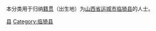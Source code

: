 {{Catnav|頁面分類|各種主題的頁面分類|依中国各省来作的分类|各地中国人|山西人|运城人}}
{{Catnav|頁面分類|人物|各國人物|中国人|各地中国人|山西人|运城人}}

本分类用于归纳[[籍贯|籍贯]]（出生地）为[[山西省|山西省]][[运城市|运城市]][[临猗县|临猗县]]的人士。

[[Category:运城人|县]]
[[Category:临猗县|Category:临猗县]]